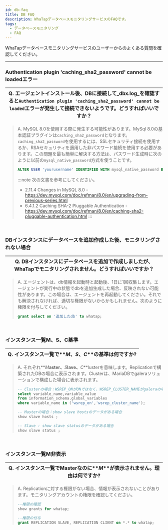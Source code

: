 ```yaml
---
id: db-faq
title: DB FAQ
description: WhaTapデータベースモニタリングサービスのFAQです。
tags:
  - データベースモニタリング
  - FAQ
---
```


WhaTapデータベースモニタリングサービスのユーザーからのよくある質問を確認してください。 

---

<div class ='faq'>

### Authentication plugin 'caching_sha2_password' cannot be loadedエラー

| Q. エージェントインストール後、DBに接続して_dbx.log_を確認すると`Authentication plugin 'caching_sha2_password' cannot be loaded`エラーが発生して接続できないようです。どうすればいいですか？ |
| ------------------------------------------------------------------------------------------------------------------------------------- |

> A. MySQL 8.0を使用する際に発生する可能性があります。MySql 8.0の基本認証プラグインは`caching_sha2_password`となります。`caching_sha2_password`を使用するには、SSLセキュリティ接続を使用するか、RSAセキュリティを適用した非パスワード接続を使用する必要があります。この問題を最も簡単に解決する方法は、パスワード生成時に次のように以前の`mysql_native_password`方式を使うことです。
>
> ```sql
> ALTER USER 'yourusername' IDENTIFIED WITH mysql_native_password BY 'youpassword';
> ```
>
> :::note
> 次の文書を参考にしてください。
>
> -   2.11.4 Changes in MySQL 8.0 - https://dev.mysql.com/doc/refman/8.0/en/upgrading-from-previous-series.html
> -   6.4.1.2 Caching SHA-2 Pluggable Authentication - https://dev.mysql.com/doc/refman/8.0/en/caching-sha2-pluggable-authentication.html
>     :::

<br/>

### DBインスタンスにデータベースを追加作成した後、モニタリングされない場合

| Q. DBインスタンスにデータベースを追加で作成しましたが、WhaTapでモニタリングされません。どうすればいいですか？ |
| ------------------------------------------------------------ |

> A. エージェントは、db情報を起動時と起動後、1日に1回収集します。エージェントが実行中の状態でdbを追加生成した場合、反映されない可能性があります。この場合は、エージェントを再起動してください。それでも解決されなければ、適切な権限がないからかもしれません。次のように権限を付与してください。
>
> ```sql
> grant select on '追加したdb' to whatap;
> ```

<br/>

### インスタンス一覧M、S、C基準

| Q. インスタンス一覧で**_M_**、**_S_**、**_C_**の基準は何ですか? |
| -------------------------------------------- |

> A. それぞれ**_M_**aster、**_S_**lave、**_C_**lusterを意味します。Replicationで構築されたDBの場合に表示されます。Clusterは、MariaDBでgaleraソリューションで構成した場合に表示されます。 
>
> ```sql
> -- Clusterの場合：WSREP_ONがONではなく、WSREP_CLUSTER_NAMEがgaleraの場合
> select variable_name,variable_value 
> from information_schema.global_variables 
> where variable_name in ('wsrep_on','wsrep_cluster_name');
>
> -- Masterの場合：show slave hostsのデータがある場合
> show slave hosts ;
>
> -- Slave : show slave statusのデータがある場合
> show slave status ;
> ```

<br/>

### インスタンス一覧M非表示

| Q. インスタンス一覧でMasterなのに**_M_**が表示されません。理由は何ですか? |
| --------------------------------------------- |

> A. Replicationに対する権限がない場合、情報が表示されないことがあります。モニタリングアカウントの権限を確認してください。 
>
> ```sql
> --権限の確認
> show grants for whatap;
>
> --権限の付与
> grant REPLICATION SLAVE, REPLICATION CLIENT on *.* to whatap;
> ```

</div>
